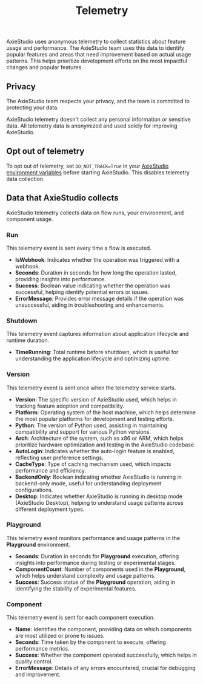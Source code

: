 ﻿---
title: Telemetry
slug: /contributing-telemetry
---

AxieStudio uses anonymous telemetry to collect statistics about feature usage and performance.
The AxieStudio team uses this data to identify popular features and areas that need improvement based on actual usage patterns.
This helps prioritize development efforts on the most impactful changes and popular features.

## Privacy

The AxieStudio team respects your privacy, and the team is committed to protecting your data.

AxieStudio telemetry doesn't collect any personal information or sensitive data.
All telemetry data is anonymized and used solely for improving AxieStudio.

## Opt out of telemetry

To opt out of telemetry, set `DO_NOT_TRACK=True` in your [AxieStudio environment variables](/environment-variables) before starting AxieStudio. This disables telemetry data collection.

## Data that AxieStudio collects

AxieStudio telemetry collects data on flow runs, your environment, and component usage.

### Run

This telemetry event is sent every time a flow is executed.

- **IsWebhook**: Indicates whether the operation was triggered with a webhook.
- **Seconds**: Duration in seconds for how long the operation lasted, providing insights into performance.
- **Success**: Boolean value indicating whether the operation was successful, helping identify potential errors or issues.
- **ErrorMessage**: Provides error message details if the operation was unsuccessful, aiding in troubleshooting and enhancements.

### Shutdown

This telemetry event captures information about application lifecycle and runtime duration.

- **TimeRunning**: Total runtime before shutdown, which is useful for understanding the application lifecycle and optimizing uptime.

### Version

This telemetry event is sent once when the telemetry service starts.

- **Version**: The specific version of AxieStudio used, which helps in tracking feature adoption and compatibility.
- **Platform**: Operating system of the host machine, which helps determine the most popular platforms for development and testing efforts.
- **Python**: The version of Python used, assisting in maintaining compatibility and support for various Python versions.
- **Arch**: Architecture of the system, such as x86 or ARM, which helps prioritize hardware optimization and testing in the AxieStudio codebase.
- **AutoLogin**: Indicates whether the auto-login feature is enabled, reflecting user preference settings.
- **CacheType**: Type of caching mechanism used, which impacts performance and efficiency.
- **BackendOnly**: Boolean indicating whether AxieStudio is running in backend-only mode, useful for understanding deployment configurations.
- **Desktop**: Indicates whether AxieStudio is running in desktop mode (AxieStudio Desktop), helping to understand usage patterns across different deployment types.

### Playground

This telemetry event monitors performance and usage patterns in the **Playground** environment.

- **Seconds**: Duration in seconds for **Playground** execution, offering insights into performance during testing or experimental stages.
- **ComponentCount**: Number of components used in the **Playground**, which helps understand complexity and usage patterns.
- **Success**: Success status of the **Playground** operation, aiding in identifying the stability of experimental features.

### Component

This telemetry event is sent for each component execution.

- **Name**: Identifies the component, providing data on which components are most utilized or prone to issues.
- **Seconds**: Time taken by the component to execute, offering performance metrics.
- **Success**: Whether the component operated successfully, which helps in quality control.
- **ErrorMessage**: Details of any errors encountered, crucial for debugging and improvement.